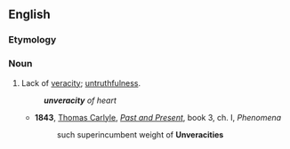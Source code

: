 ==English==

===Etymology===
{{prefix|en|un|veracity}}

===Noun===
{{en-noun}}

# Lack of [[veracity]]; [[untruthfulness]].
#: '''''unveracity''' of heart''
#* '''1843''', [[w:Thomas_Carlyle|Thomas Carlyle]], ''[[:w:Past and Present (book)|Past and Present]]'', book 3, ch. I, ''Phenomena''
#*: such superincumbent weight of '''Unveracities'''
